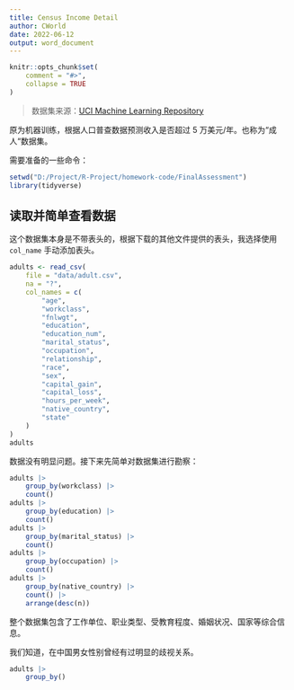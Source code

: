 ```yaml
---
title: Census Income Detail
author: CWorld
date: 2022-06-12
output: word_document
---
```


```r
knitr::opts_chunk$set(
    comment = "#>",
    collapse = TRUE
)
```

> 数据集来源：[UCI Machine Learning Repository](https://archive-beta.ics.uci.edu/ml/datasets/census+income)

原为机器训练，根据人口普查数据预测收入是否超过 5 万美元/年。也称为“成人“数据集。

需要准备的一些命令：

```r
setwd("D:/Project/R-Project/homework-code/FinalAssessment")
library(tidyverse)
```

## 读取并简单查看数据

这个数据集本身是不带表头的，根据下载的其他文件提供的表头，我选择使用 `col_name` 手动添加表头。

```r
adults <- read_csv(
    file = "data/adult.csv",
    na = "?",
    col_names = c(
        "age",
        "workclass",
        "fnlwgt",
        "education",
        "education_num",
        "marital_status",
        "occupation",
        "relationship",
        "race",
        "sex",
        "capital_gain",
        "capital_loss",
        "hours_per_week",
        "native_country",
        "state"
    )
)
adults
```

数据没有明显问题。接下来先简单对数据集进行勘察：

```r
adults |>
    group_by(workclass) |>
    count()
adults |>
    group_by(education) |>
    count()
adults |>
    group_by(marital_status) |>
    count()
adults |>
    group_by(occupation) |>
    count()
adults |>
    group_by(native_country) |>
    count() |>
    arrange(desc(n))
```

整个数据集包含了工作单位、职业类型、受教育程度、婚姻状况、国家等综合信息。

我们知道，在中国男女性别曾经有过明显的歧视关系。

```r
adults |>
    group_by()
```